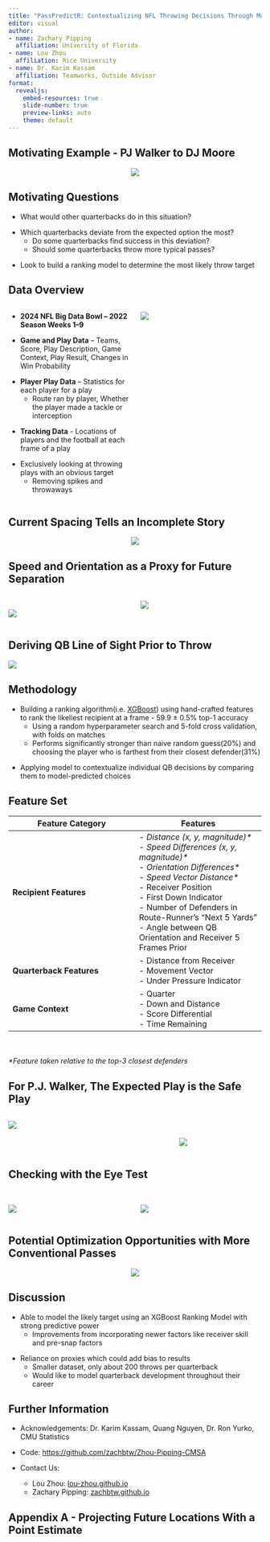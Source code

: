 ```yaml
---
title: "PassPredictR: Contextualizing NFL Throwing Decisions Through Modeling Receiver Choice"
editor: visual
author:
- name: Zachary Pipping
  affiliation: University of Florida
- name: Lou Zhou
  affiliation: Rice University
- name: Dr. Karim Kassam
  affiliation: Teamworks, Outside Advisor
format:
  revealjs: 
    embed-resources: true
    slide-number: true
    preview-links: auto
    theme: default
---
```


## Motivating Example - PJ Walker to DJ Moore

::: {style="text-align: center;"}
![](Slides_Assets/DJ_MOORE_TIES_THE_GAME.gif)
:::

## Motivating Questions

::: fragment
-   What would other quarterbacks do in this situation?
:::

::: fragment
-   Which quarterbacks deviate from the expected option the most?
    -   Do some quarterbacks find success in this deviation?
    -   Should some quarterbacks throw more typical passes?
:::

::: fragment
-   Look to build a ranking model to determine the most likely throw target
:::

## Data Overview {.smaller}

::::::::: columns
::::::: {.column width="50%"}
-   **2024 NFL Big Data Bowl – 2022 Season Weeks 1–9**

::: fragment
-   **Game and Play Data** – Teams, Score, Play Description, Game Context, Play Result, Changes in Win Probability
:::

::: fragment
-   **Player Play Data** – Statistics for each player for a play
    -   Route ran by player, Whether the player made a tackle or interception
:::

::: fragment
-   **Tracking Data** - Locations of players and the football at each frame of a play
:::

::: fragment
-   Exclusively looking at throwing plays with an obvious target
    -   Removing spikes and throwaways
:::
:::::::

::: {.column width="50%"}
![](Slides_Assets/highWP.gif)
:::
:::::::::

## Current Spacing Tells an Incomplete Story

::: {style="text-align: center;"}
![](Slides_Assets/dadamsthrow.gif)
:::

## Speed and Orientation as a Proxy for Future Separation

::::: columns
::: {.column width="50%"}
<br> ![](Slides_Assets/speedVect.png)
:::

::: {.column width="50%"}
![](Slides_Assets/corr_plot.png)
:::
:::::

## Deriving QB Line of Sight Prior to Throw

![](Slides_Assets/vision_example.gif)

## Methodology

::: fragment
-   Building a ranking algorithm(i.e. [XGBoost](https://cran.r-project.org/web/packages/xgboost/xgboost.pdf)) using hand-crafted features to rank the likeliest recipient at a frame - 59.9 $\pm$ 0.5% top-1 accuracy
    -   Using a random hyperparameter search and 5-fold cross validation, with folds on matches
    -   Performs significantly stronger than naive random guess(20%) and choosing the player who is farthest from their closest defender(31%)
:::

::: fragment
-   Applying model to contextualize individual QB decisions by comparing them to model-predicted choices
:::

## Feature Set {.smaller}

| Feature Category | Features |
|------------------------------------|------------------------------------|
| **Recipient Features** | \- *Distance (x, y, magnitude)\** <br> - *Speed Differences (x, y, magnitude)\** <br> - *Orientation Differences\** <br> - *Speed Vector Distance\** <br> - Receiver Position <br> - First Down Indicator <br> - Number of Defenders in Route-Runner's "Next 5 Yards"<br> - Angle between QB Orientation and Receiver 5 Frames Prior <br> |
| **Quarterback Features** | \- Distance from Receiver <br> - Movement Vector <br> - Under Pressure Indicator |
| **Game Context** | \- Quarter <br> - Down and Distance <br> - Score Differential <br> - Time Remaining |

<br><br>*\*Feature taken relative to the top-3 closest defenders*

## For P.J. Walker, The Expected Play is the Safe Play

::::: columns
::: {.column width="66%"}
![](Slides_Assets/PJMoorePredictions.png)
:::

::: {.column width="34%"}
<br><br> ![](Slides_Assets/moore_throw_rankings.png)
:::
:::::

## Checking with the Eye Test

::::: columns
::: {.column width="50%"}
<br>![](Slides_Assets/MostPredictable.png)
:::

::: {.column width="50%"}
<br> ![](Slides_Assets/MostUnPredictable.png)
:::
:::::

## Potential Optimization Opportunities with More Conventional Passes

::: {style="text-align: center;"}
![](Slides_Assets/QBClustering_nt.png)
:::

## Discussion {.small}

::: fragment
-   Able to model the likely target using an XGBoost Ranking Model with strong predictive power
    -   Improvements from incorporating newer factors like receiver skill and pre-snap factors
:::

::: fragment
-   Reliance on proxies which could add bias to results
    -   Smaller dataset, only about 200 throws per quarterback
    -   Would like to model quarterback development throughout their career
:::

## Further Information

-   Acknowledgements: Dr. Karim Kassam, Quang Nguyen, Dr. Ron Yurko, CMU Statistics

-   Code: <https://github.com/zachbtw/Zhou-Pipping-CMSA>

-   Contact Us:

    -   Lou Zhou: [lou-zhou.github.io](https://lou-zhou.github.io)
    -   Zachary Pipping: [zachbtw.github.io](zachbtw.github.io)

## Appendix A - Projecting Future Locations With a Point Estimate

:::: {style="display: flex; align-items: center; height: 100vh;"}
::: {style="text-align: center; width: 100%;"}
![](Slides_Assets/project_fail.png){style="max-height: 80vh;"}
:::
::::

## Appendix B - Variable Importance

:::: {style="display: flex; align-items: center; height: 70vh;"}
::: {style="text-align: center; width: 100%;"}
![](Slides_Assets/vip_plot.png){style="max-height: 70vh;"}
:::
::::

## Appendix C - Example for Vision Features

:::: {style="display: flex; align-items: center; height: 70vh;"}
::: {style="text-align: center; width: 100%;"}
![](Slides_Assets/Los_wr.png){style="max-height: 70vh;"}
:::
::::

## Appendix D - Optimal QB Vision Derivation

::: {style="text-align: center;"}
![](Slides_Assets/Angle_diff_Histogram.png){width="656"}
:::

## Appendix E - Head Tracking Proof of Concept

::: {style="text-align: center;"}
![](Slides_Assets/lionsplay.gif) ![](Slides_Assets/washingtonpass.gif)
:::
